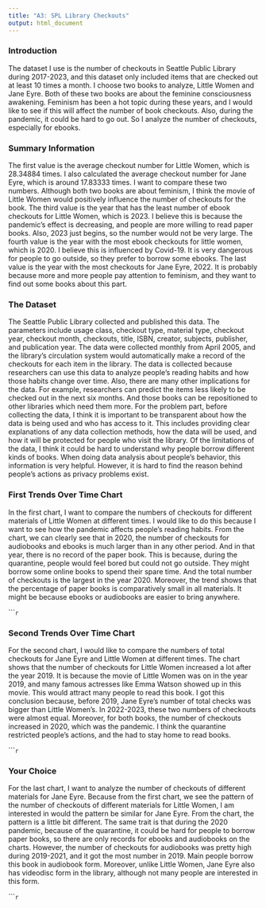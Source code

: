 ```yaml
---
title: "A3: SPL Library Checkouts"
output: html_document
---
```


### Introduction

The dataset I use is the number of checkouts in Seattle Public Library during 2017-2023, and this dataset only included items that are checked out at least 10 times a month. I choose two books to analyze, Little Women and Jane Eyre. Both of these two books are about the feminine consciousness awakening. Feminism has been a hot topic during these years, and I would like to see if this will affect the number of book checkouts. Also, during the pandemic, it could be hard to go out. So I analyze the number of checkouts, especially for ebooks. 

### Summary Information

The first value is the average checkout number for Little Women, which is 28.34884 times. I also calculated the average checkout number for Jane Eyre, which is around 17.83333 times. I want to compare these two numbers. Although both two books are about feminism, I think the movie of Little Women would positively influence the number of checkouts for the book. The third value is the year that has the least number of ebook checkouts for Little Women, which is 2023. I believe this is because the pandemic's effect is decreasing, and people are more willing to read paper books. Also, 2023 just begins, so the number would not be very large. The fourth value is the year with the most ebook checkouts for little women, which is 2020. I believe this is influenced by Covid-19. It is very dangerous for people to go outside, so they prefer to borrow some ebooks. The last value is the year with the most checkouts for Jane Eyre, 2022. It is probably because more and more people pay attention to feminism, and they want to find out some books about this part. 

### The Dataset

The Seattle Public Library collected and published this data. The parameters include usage class, checkout type, material type, checkout year, checkout month, checkouts, title, ISBN, creator, subjects, publisher, and publication year. The data were collected monthly from April 2005, and the library's circulation system would automatically make a record of the checkouts for each item in the library. The data is collected because researchers can use this data to analyze people's reading habits and how those habits change over time. Also, there are many other implications for the data. For example, researchers can predict the items less likely to be checked out in the next six months. And those books can be repositioned to other libraries which need them more. For the problem part, before collecting the data, I think it is important to be transparent about how the data is being used and who has access to it. This includes providing clear explanations of any data collection methods, how the data will be used, and how it will be protected for people who visit the library. Of the limitations of the data, I think it could be hard to understand why people borrow different kinds of books. When doing data analysis about people's behavior, this information is very helpful. However, it is hard to find the reason behind people's actions as privacy problems exist.

### First Trends Over Time Chart

In the first chart, I want to compare the numbers of checkouts for different materials of Little Women at different times. I would like to do this because I want to see how the pandemic affects people’s reading habits. From the chart, we can clearly see that in 2020, the number of checkouts for audiobooks and ebooks is much larger than in any other period. And in that year, there is no record of the paper book. This is because, during the quarantine, people would feel bored but could not go outside. They might borrow some online books to spend their spare time. And the total number of checkouts is the largest in the year 2020. Moreover, the trend shows that the percentage of paper books is comparatively small in all materials. It might be because ebooks or audiobooks are easier to bring anywhere. 

``````r
```

### Second Trends Over Time Chart

For the second chart, I would like to compare the numbers of total checkouts for Jane Eyre and Little Women at different times. The chart shows that the number of checkouts for Little Women increased a lot after the year 2019. It is because the movie of Little Women was on in the year 2019, and many famous actresses like Emma Watson showed up in this movie. This would attract many people to read this book. I got this conclusion because, before 2019, Jane Eyre’s number of total checks was bigger than Little Women’s. In 2022-2023, these two numbers of checkouts were almost equal. Moreover, for both books, the number of checkouts increased in 2020, which was the pandemic. I think the quarantine restricted people’s actions, and the had to stay home to read books.

``````r
```

### Your Choice

For the last chart, I want to analyze the number of checkouts of different materials for Jane Eyre. Because from the first chart, we see the pattern of the number of checkouts of different materials for Little Women, I am interested in would the pattern be similar for Jane Eyre. From the chart, the pattern is a little bit different. The same trait is that during the 2020 pandemic, because of the quarantine, it could be hard for people to borrow paper books, so there are only records for ebooks and audiobooks on the charts. However, the number of checkouts for audiobooks was pretty high during 2019-2021, and it got the most number in 2019. Main people borrow this book in audiobook form. Moreover, unlike Little Women, Jane Eyre also has videodisc form in the library, although not many people are interested in this form.


``````r
```


